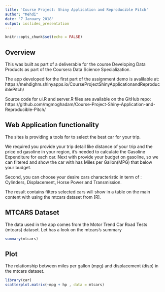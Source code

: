 ---
title: 'Course Project: Shiny Application and Reproducible Pitch'
author: "Mehdi"
date: "7 January 2018"
output: ioslides_presentation
---

```{r setup, include=FALSE}
knitr::opts_chunk$set(echo = FALSE)
```

## Overview
This was built as part of a deliverable for the course Developing Data Products as part of the Coursera Data Science Specialization.

The app developed for the first part of the assignment demo is avalilable at: https://mehdighm.shinyapps.io/CourseProjectShinyApplicationandReproduciblePitch/

Source code for ui.R and server.R files are available on the GitHub repo: https://github.com/mgmoghadam/Course-Project-Shiny-Application-and-Reproducible-Pitch/


## Web Application functionality
The sites is providing a tools for to select the best car for your trip.

We required you provide your trip detail like distance of your trip and the price od gasoline in your region, it's needed to calculate the Gasoline Expenditure for each car. Next with provide your budget on gasoline, so we can filtered and show the car with has Miles per Gallon(MPG) that below your budget.

Second, you can choose your desire cars characteristic in term of : Cylinders, Displacement, Horse Power and Transmission.

The result contains filters selected cars will show in a table on the main content with using the mtcars dataset from [R].

## MTCARS Dataset
The data used in the app comes from the Motor Trend Car Road Tests (mtcars) dataset. Let has a look on the mtcars's summary

```{r cars, echo = TRUE}
summary(mtcars)
```

## Plot
The relationship between miles per gallon (mpg) and displacement (disp) in the mtcars dataset.
```{r pressure , warning=FALSE , message=FALSE}
library(car)
scatterplot.matrix(~mpg + hp , data = mtcars)
```

